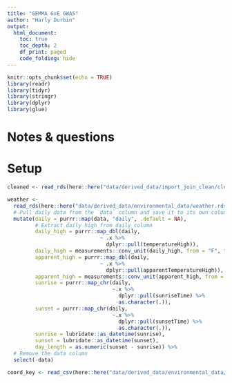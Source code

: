 ```yaml
---
title: "GEMMA GxE GWAS"
author: "Harly Durbin"
output:
  html_document:
    toc: true
    toc_depth: 2
    df_print: paged
    code_folding: hide
---
```


```r
knitr::opts_chunk$set(echo = TRUE)
library(readr)
library(tidyr)
library(stringr)
library(dplyr)
library(glue)
```

# Notes & questions

# Setup

```r
cleaned <- read_rds(here::here("data/derived_data/import_join_clean/cleaned.rds"))
```

```r
weather <- 
  read_rds(here::here("data/derived_data/environmental_data/weather.rds")) %>%  
  # Pull daily data from the `data` column and save it to its own column 
  mutate(daily = purrr::map(data, "daily", .default = NA),
         # Extract daily high from daily column
         daily_high = purrr::map_dbl(daily,
                              ~ .x %>% 
                                dplyr::pull(temperatureHigh)),
         daily_high = measurements::conv_unit(daily_high, from = "F", to = "C"),
         apparent_high = purrr::map_dbl(daily,
                              ~ .x %>% 
                                dplyr::pull(apparentTemperatureHigh)),
         apparent_high = measurements::conv_unit(apparent_high, from = "F", to = "C"),
         sunrise = purrr::map_chr(daily,
                                  ~.x %>% 
                                    dplyr::pull(sunriseTime) %>% 
                                    as.character(.)),
         sunset = purrr::map_chr(daily,
                                  ~.x %>% 
                                    dplyr::pull(sunsetTime) %>% 
                                    as.character(.)),
         sunrise = lubridate::as_datetime(sunrise),
         sunset = lubridate::as_datetime(sunset),
         day_length = as.numeric(sunset - sunrise)) %>% 
  # Remove the data column
  select(-data) 


```

```r
coord_key <- read_csv(here::here("data/derived_data/environmental_data/coord_key.csv"))
```

